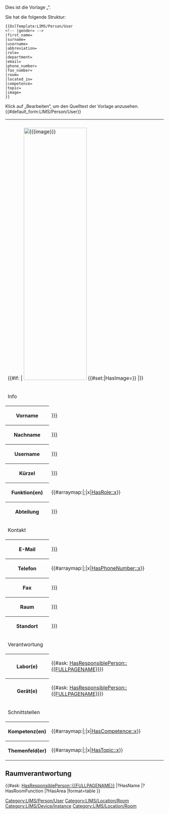 <noinclude>
Dies ist die Vorlage „{{PAGENAME}}“.

{{OslTemplate:Helper/Docu/FormTemplate}}

Sie hat die folgende Struktur:
<pre>
{{OslTemplate:LIMS/Person/User
<!-- |gender= -->
|first_name=
|surname=
|username=
|abbreviation=
|role=
|department=
|email=
|phone_number=
|fax_number=
|room=
|located_in=
|competence=
|topic=
|image=
}}
</pre>
Klick auf „Bearbeiten“, um den Quelltext der Vorlage anzusehen.
</noinclude>
<includeonly><!-- 
 -->[[Category:LIMS/Person/User]]<!-- 
 -->{{#default_form:LIMS/Person/User}}<!-- 
 -->{{DISPLAYTITLE: {{{first_name|}}} {{{surname|}}}}}<!-- 
 --><table class="info_box">
<tr>
<th class="heading" colspan="2">{{PAGENAME}}</th>
</tr>
<tr>
<td class="picture" colspan="2">{{#if: {{{image|}}} | [[File:{{{image}}}|200x800px]] {{#set:|HasImage={{{image}}}}} |}}</td>
</tr>
<tr>
<td class="subheading" colspan="2">Info</td>
</tr>
<!-- <tr>
<th>Geschlecht</th>
<td>[[HasGender::{{{HasGender|}}}]]</td>
</tr> -->
<tr>
<th>Vorname</th>
<td>[[HasFirstName::{{{first_name|}}}]]</td>
</tr>
<tr>
<th>Nachname</th>
<td>[[HasSurname::{{{surname|}}}]]</td>
</tr>
<tr>
<th>Username</th>
<td>[[HasUsername::{{{username|}}}]]</td>
</tr>
<tr>
<th>Kürzel</th>
<td>[[HasAbbreviation::{{{abbreviation|}}}]]</td>
</tr>
<tr>
<th>Funktion(en)</th>
<td> {{#arraymap:{{{role|}}}|;|x|[[HasRole::x]]}}</td>
</tr>
<tr>
<th>Abteilung</th>
<td>[[HasDepartment::{{{department|}}}]]</td>
</tr>
<tr>
<td class="subheading" colspan="2">Kontakt</td>
</tr>
<tr>
<th>E-Mail</th>
<td>[[HasEmail::{{{email|}}}]]</td>
</tr>
<tr>
<th>Telefon</th>
<td>{{#arraymap:{{{phone_number|}}}|;|x|[[HasPhoneNumber::x]]}}</td>
</tr>
<tr>
<th>Fax</th>
<td>[[HasFaxNumber::{{{fax_number|}}}]]</td>
</tr>
<tr>
<th>Raum</th>
<td>[[HasRoom::{{{room|}}}]]</td>
</tr>
<tr>
<th>Standort</th>
<td>[[IsLocatedIn::{{{located_in|}}}]]</td>
</tr>
<tr>
<td class="subheading" colspan="2">Verantwortung</td>
</tr>
<tr>
<th>Labor(e)</th>
<td>
{{#ask: [[Category:LIMS/Location/Room]][[HasResponsiblePerson::{{FULLPAGENAME}}]]}}
</td>
</tr>
<tr>
<th>Gerät(e)</th>
<td>
{{#ask: [[Category:LIMS/Device/Instance]][[HasResponsiblePerson::{{FULLPAGENAME}}]]}}
</td>
</tr>
<tr>
<td class="subheading" colspan="2">Schnittstellen</td>
</tr>
<tr>
<th>Kompetenz(en)</th>
<td>
{{#arraymap:{{{competence|}}}|;|x|[[HasCompetence::x]]}}
</td>
</tr>
<tr>
<th>Themenfeld(er)</th>
<td>
{{#arraymap:{{{topic|}}}|;|x|[[HasTopic::x]]}}
</td>
</tr>
</table>

== Raumverantwortung ==
{{#ask: [[Category:LIMS/Location/Room]][[HasResponsiblePerson::{{FULLPAGENAME}}]]
|?HasName
|?HasRoomFunction
|?HasArea
|format=table
}}
</includeonly>
